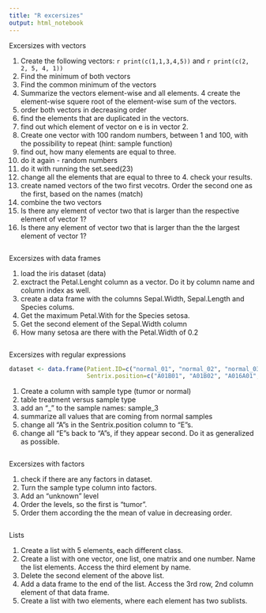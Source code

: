 ```yaml
---
title: "R excersizes"
output: html_notebook
---
```


Excersizes with vectors

1. Create the following vectors: `r print(c(1,1,3,4,5))` and `r print(c(2, 2, 5, 4, 1))` 
2. Find the minimum of both vectors
3. Find the common minimum of the vectors
3. Summarize the vectors element-wise and all elements. 
4  create the element-wise squere root of the element-wise sum of the vectors.
5. order both vectors in decreasing order
6. find the elements that are duplicated in the vectors.
7. find out which element of vector on e is in vector 2. 
8. Create one vector with 100 random numbers, between 1 and 100, with the possibility to repeat  (hint: sample function)
9. find out, how many elements are equal to three. 
10. do it again - random numbers
11. do it with running the set.seed(23)
12. change all the elements that are equal to three to 4. check your results. 
13. create named vectors of the two first vecotrs. Order the second one as the first, based on the names (match)
14. combine the two vectors
15. Is there any element of vector two that is larger than the respective element of vector 1?
16. Is there any element of vector two that is larger than the the largest element of vector 1?

```r

```

Excersizes with data frames

1. load the iris dataset (data)
2. exctract the Petal.Lenght column as a vector. Do it by column name and column index as well. 
3. create a data frame with the columns Sepal.Width, Sepal.Length and Species colums. 
4. Get the maximum Petal.With for the Species setosa. 
5. Get the second element of the Sepal.Width column
5. How many setosa are there with the Petal.Width of 0.2

```r

```

Excersizes with regular expressions

```r
dataset <- data.frame(Patient.ID=c("normal_01", "normal_02", "normal_03", "tumor_01", "tumor_02", "tumor_02"), 
                      Sentrix.position=c("A01B01", "A01B02", "A016A01", "B02A02", "C01D02", "C02C01"), Treatment=c("Treated", "Treated", "Not treated", "Treated", "Treated", "Not treated"), value=c(3.25, 3.67, 4.26, 6.24, 5.78, 7.32), row.names = c("Sample1", "Sample2", "Sample3", "Sample4", "Sample5", "Sample6"))
```

1. Create a column with sample type (tumor or normal)
2. table treatment versus sample type
3. add an "_" to the sample names: sample_3
4. summarize all values that are coming from normal samples
5. change all "A"s in the Sentrix.position column to "E"s. 
6. change all "E"s back to "A"s, if they appear second. Do it as generalized as possible.

```r

```

Excersizes with factors

1. check if there are any factors in dataset. 
2. Turn the sample type column into factors. 
3. Add an "unknown" level
4. Order the levels, so the first is "tumor".
5. Order them according the the mean of value in decreasing order. 

```r

```

Lists

1. Create a list with 5 elements, each different class. 
2. Create a list with one vector, one list, one matrix and one number. Name the list elements. Access the third element by name.
3. Delete the second element of the above list.
4. Add a data frame to the end of the list. Access the 3rd row, 2nd column element of that data frame. 
5. Create a list with two elements, where each element has two sublists. 

```r

```



